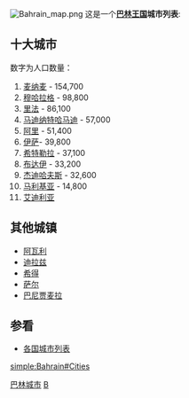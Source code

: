 [[File:Bahrain_map.png|thumb]]
这是一个'''[[巴林王国|巴林王国]]城市列表''':

== 十大城市 ==
数字为人口数量：
# [[麦纳麦|麦纳麦]] - 154,700
# [[穆哈拉格|穆哈拉格]] - 98,800
# [[里法|里法]] - 86,100
# [[马迪纳特哈马迪|马迪纳特哈马迪]] - 57,000
# [[阿里（巴林城市）|阿里]] - 51,400
# [[伊萨|伊萨]]- 39,800
# [[希特勒拉|希特勒拉]] - 37,100
# [[布达伊|布达伊]] - 33,200
# [[杰迪哈夫斯|杰迪哈夫斯]] - 32,600
# [[马利基亚|马利基亚]] - 14,800
# [[艾迪利亚|艾迪利亚]]

== 其他城镇 ==
* [[阿瓦利|阿瓦利]]
* [[迪拉兹|迪拉兹]]
* [[希得|希得]]
* [[萨尔（巴林城市）|萨尔]]
* [[巴尼贾麦拉|巴尼贾麦拉]]

== 参看 ==
* [[各国城市列表|各国城市列表]]
{{亚洲题目|城市列表}}

[[Category:巴林城市|巴林城市]]
[[Category:亞洲城市列表|B]]

[[simple:Bahrain#Cities|simple:Bahrain#Cities]]